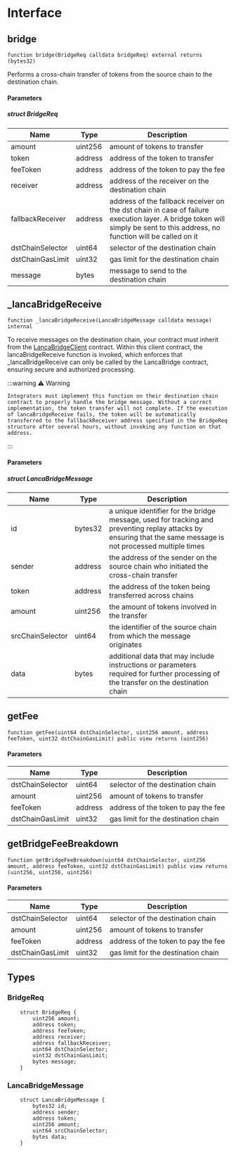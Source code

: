 # Interface

## bridge

```solidity
function bridge(BridgeReq calldata bridgeReq) external returns (bytes32)
```

Performs a cross-chain transfer of tokens from the source chain to the destination chain.

#### Parameters
##### struct BridgeReq
| Name             | Type    | Description                                                                                                                                                                |
|------------------|---------|----------------------------------------------------------------------------------------------------------------------------------------------------------------------------|
| amount           | uint256 | amount of tokens to transfer                                                                                                                                               |
| token            | address | address of the token to transfer                                                                                                                                           |
| feeToken         | address | address of the token to pay the fee                                                                                                                                        |
| receiver         | address | address of the receiver on the destination chain                                                                                                                           |
| fallbackReceiver | address | address of the fallback receiver on the dst chain in case of failure execution layer. A bridge token will simply be sent to this address, no function will be called on it |
| dstChainSelector | uint64  | selector of the destination chain                                                                                                                                          |
| dstChainGasLimit | uint32  | gas limit for the destination chain                                                                                                                                        |
| message          | bytes   | message to send to the destination chain                                                                                                                                   |

## _lancaBridgeReceive

```solidity
function _lancaBridgeReceive(LancaBridgeMessage calldata message) internal
```

To receive messages on the destination chain, your contract must inherit from the [LancaBridgeClient](https://github.com/lanca-io/bridge-contracts/blob/release/contracts/LancaBridgeClient/LancaBridgeClient.sol) contract. Within this client contract, the lancaBridgeReceive function is invoked, which enforces that _lancaBridgeReceive can only be called by the LancaBridge contract, ensuring secure and authorized processing.

:::warning
    ⚠️ Warning

    Integrators must implement this function on their destination chain contract to properly handle the bridge message. Without a correct implementation, the token transfer will not complete. If the execution of lancaBridgeReceive fails, the token will be automatically transferred to the fallbackReceiver address specified in the BridgeReq structure after several hours, without invoking any function on that address.
:::

#### Parameters
##### struct LancaBridgeMessage
| Name | Type | Description |
| ---- | ---- | ----------- |
| id | bytes32 | a unique identifier for the bridge message, used for tracking and preventing replay attacks by ensuring that the same message is not processed multiple times |
| sender | address | the address of the sender on the source chain who initiated the cross-chain transfer |
| token | address | the address of the token being transferred across chains |
| amount | uint256 | the amount of tokens involved in the transfer |
| srcChainSelector | uint64 | the identifier of the source chain from which the message originates |
| data | bytes | additional data that may include instructions or parameters required for further processing of the transfer on the destination chain |

## getFee

```solidity
function getFee(uint64 dstChainSelector, uint256 amount, address feeToken, uint32 dstChainGasLimit) public view returns (uint256)
```
#### Parameters
| Name | Type | Description |
| ---- | ---- | ----------- |
| dstChainSelector | uint64 | selector of the destination chain |
| amount | uint256 | amount of tokens to transfer |
| feeToken | address | address of the token to pay the fee |
| dstChainGasLimit | uint32 | gas limit for the destination chain |

## getBridgeFeeBreakdown

```solidity
function getBridgeFeeBreakdown(uint64 dstChainSelector, uint256 amount, address feeToken, uint32 dstChainGasLimit) public view returns (uint256, uint256, uint256)
```

#### Parameters
| Name | Type | Description |
| ---- | ---- | ----------- |
| dstChainSelector | uint64 | selector of the destination chain |
| amount | uint256 | amount of tokens to transfer |
| feeToken | address | address of the token to pay the fee |
| dstChainGasLimit | uint32 | gas limit for the destination chain |


## Types

### BridgeReq
```solidity
    struct BridgeReq {
        uint256 amount;
        address token;
        address feeToken;
        address receiver;
        address fallbackReceiver;
        uint64 dstChainSelector;
        uint32 dstChainGasLimit;
        bytes message;
    }
```

### LancaBridgeMessage
```solidity
    struct LancaBridgeMessage {
        bytes32 id;
        address sender;
        address token;
        uint256 amount;
        uint64 srcChainSelector;
        bytes data;
    }
```
